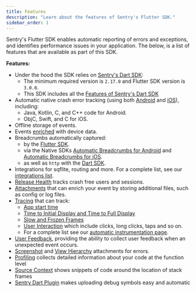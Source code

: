 ```yaml
---
title: Features
description: "Learn about the features of Sentry's Flutter SDK."
sidebar_order: 1
---
```


Sentry's Flutter SDK enables automatic reporting of errors and exceptions, and identifies performance issues in your application. The below, is a list of features that are available as part of this SDK.

**Features:**

- Under the hood the SDK relies on [Sentry's Dart SDK](/platforms/dart/):
    - The minimum required version is `2.17.0` and Flutter SDK version is `3.0.0`.
    - This SDK includes all the [Features of Sentry's Dart SDK](/platforms/dart/features/)
- Automatic native crash error tracking (using both [Android](/platforms/android/) and [iOS](/platforms/apple/)), including:
    - Java, Kotlin, C, and C++ code for Android.
    - ObjC, Swift, and C for iOS.
- Offline storage of events.
- Events [enriched](/platforms/flutter/enriching-events/context/) with device data.
- Breadcrumbs automatically captured:
    - by the [Flutter SDK](/platforms/flutter/enriching-events/breadcrumbs/#automatic-breadcrumbs).
    - via the Native SDKs [Automatic Breadcrumbs for Android](/platforms/android/enriching-events/breadcrumbs/#automatic-breadcrumbs) and [Automatic Breadcrumbs for iOS](/platforms/apple/usage/#sentryautobreadcrumbtrackingintegration).
    - as well as `http` with the [Dart SDK](/platforms/dart/).
- Integrations for sqflite, routing and more. For a complete list, see our [integrations list](/platforms/flutter/integrations/).
- [Release Health](/product/releases/health/) tracks crash free users and sessions.
- [Attachments](/platforms/flutter/enriching-events/attachments/) that can enrich your event by storing additional files, such as config or log files.
- [Tracing](/platforms/flutter/tracing/) that can track:
  - [App start time](/platforms/flutter/integrations/app-start-instrumentation/)
  - [Time to Initial Display and Time to Full Display](/platforms/flutter/integrations/routing-instrumentation/#time-to-initial-display/)
  - [Slow and Frozen Frames](/platforms/flutter/integrations/slow-and-frozen-frames-instrumentation/)
  - [User Interaction](/platforms/flutter/integrations/user-interaction-instrumentation/) which include clicks, long clicks, taps and so on.
  - For a complete list see our [automatic instrumentation page](platforms/flutter/tracing/instrumentation/automatic-instrumentation/).
- [User Feedback](/platforms/flutter/user-feedback/), providing the ability to collect user feedback when an unexpected event occurs.
- [Screenshot](/platforms/flutter/enriching-events/screenshots/) and [View Hierarchy](/platforms/flutter/enriching-events/viewhierarchy/) attachments for errors.
- [Profiling](/platforms/flutter/profiling/) collects detailed information about your code at the function level
- [Source Context](/platforms/flutter/data-management/debug-files/source-context/) shows snippets of code around the location of stack frames
- [Sentry Dart Plugin](/platforms/flutter/upload-debug/) makes uploading debug symbols easy and automatic
